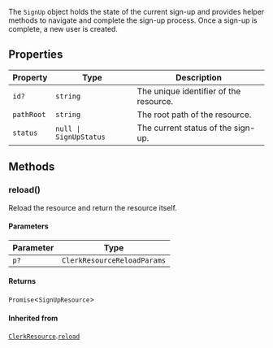 The `SignUp` object holds the state of the current sign-up and provides helper methods to navigate and complete the sign-up process. Once a sign-up is complete, a new user is created.

## Properties

| Property                         | Type                              | Description                            |
| -------------------------------- | --------------------------------- | -------------------------------------- |
| <a id="id"></a> `id?`            | `string`                          | The unique identifier of the resource. |
| <a id="pathroot"></a> `pathRoot` | `string`                          | The root path of the resource.         |
| <a id="status"></a> `status`     | <code>null \| SignUpStatus</code> | The current status of the sign-up.     |

## Methods

### reload()

Reload the resource and return the resource itself.

#### Parameters

| Parameter | Type                        |
| --------- | --------------------------- |
| `p?`      | `ClerkResourceReloadParams` |

#### Returns

`Promise`\<`SignUpResource`\>

#### Inherited from

[`ClerkResource`](clerk-resource.mdx).[`reload`](clerk-resource.mdx#reload)
